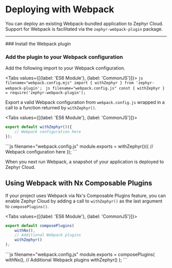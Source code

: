 
# Deploying with Webpack
You can deploy an existing Webpack-bundled application to Zephyr Cloud.
Support for Webpack is facilitated via the `zephyr-webpack-plugin` package.

---

<Steps>
### Install the Webpack plugin
<PackageManagerTabs command="install zephyr-webpack-plugin --save" />

### Add the plugin to your Webpack configuration
Add the following import to your Webpack configuration.

<Tabs values={[{label: 'ES6 Module'}, {label: 'CommonJS'}]}>
    <Tab>
    ```js filename="webpack.config.mjs"
    import { withZephyr } from 'zephyr-webpack-plugin';
    ```
    </Tab>
    <Tab>
    ```js filename="webpack.config.js"
    const { withZephyr } = require('zephyr-webpack-plugin');
    ```
    </Tab>
</Tabs>

Export a valid Webpack configuration from `webpack.config.js` wrapped in a call to a function returned by `withZephyr()`.

<Tabs values={[{label: 'ES6 Module'}, {label: 'CommonJS'}]}>
<Tab>
```js filename="webpack.config.mjs"
export default withZephyr()({
    // Webpack configuration here
});
```
</Tab>
<Tab>
```js filename="webpack.config.js"
module.exports = withZephyr()({
    // Webpack configuration here
});
```
</Tab>
</Tabs>
</Steps>

When you next run Webpack, a snapshot of your application is deployed to Zephyr Cloud.

## Using Webpack with Nx Composable Plugins
If your project uses Webpack via Nx's Composable Plugins feature, you can enable Zephyr Cloud by adding a call to `withZephyr()` as the last argument to `composePlugins()`.

<Tabs values={[{label: 'ES6 Module'}, {label: 'CommonJS'}]}>
<Tab>
```js filename="webpack.config.mjs"
export default composePlugins(
    withNx(),
    // Additional Webpack plugins
    withZephyr()
);
```
</Tab>
<Tab>
```js filename="webpack.config.js"
module.exports = composePlugins(
    withNx(),
    // Additional Webpack plugins
    withZephyr()
);
```
</Tab>
</Tabs>
